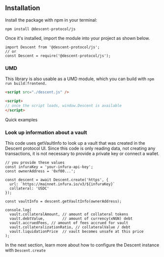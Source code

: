## Installation

Install the package with npm in your terminal:
```tsx
npm install @descent-protocol/js
```
Once it's installed, import the module into your project as shown below.
```tsx
import Descent from '@descent-protocol/js';
// or
const Descent = require('@descent-protocol/js');
```

### UMD
This library is also usable as a UMD module, which you can build with `npm run build:frontend.`
```html
<script src="./descent.js" />

<script>
// once the script loads, window.Descent is available
</script>
```

Quick examples

### Look up information about a vault

This code uses getVaultInfo to look up a vault that was created in the Descent protocol UI. Since this code is only reading data, not creating any transactions, it is not necessary to provide a private key or connect a wallet.
``` tsx
// you provide these values
const infuraKey = 'your-infura-api-key';
const ownerAddress = '0xf00...';

const descent = await Descent.create('https', {
  url: `https://mainnet.infura.io/v3/${infuraKey}`
  collateral: 'USDC'
});

const vaultInfo = descent.getVaultInfo(ownerAddress);
```

``` tsx
console.log(
  vault.collateralAmount, // amount of collateral tokens
  vault.debtValue,        // amount of currency(xNGN) debt
  vault.accruedFees, // amount of fees accrued for vault
  vault.collateralizationRatio, // collateralValue / debt
  vault.liquidationPrice  // vault becomes unsafe at this price
);
```
In the next section, learn more about how to configure the Descent instance with `Descent.create`